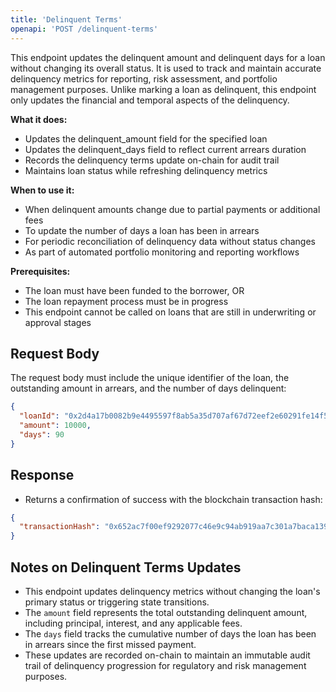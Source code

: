 ```yaml
---
title: 'Delinquent Terms'
openapi: 'POST /delinquent-terms'
---
```


This endpoint updates the delinquent amount and delinquent days for a loan without changing its overall status. It is used to track and maintain accurate delinquency metrics for reporting, risk assessment, and portfolio management purposes. Unlike marking a loan as delinquent, this endpoint only updates the financial and temporal aspects of the delinquency.

**What it does:**
- Updates the delinquent_amount field for the specified loan
- Updates the delinquent_days field to reflect current arrears duration
- Records the delinquency terms update on-chain for audit trail
- Maintains loan status while refreshing delinquency metrics

**When to use it:**
- When delinquent amounts change due to partial payments or additional fees
- To update the number of days a loan has been in arrears
- For periodic reconciliation of delinquency data without status changes
- As part of automated portfolio monitoring and reporting workflows

**Prerequisites:**
- The loan must have been funded to the borrower, OR
- The loan repayment process must be in progress
- This endpoint cannot be called on loans that are still in underwriting or approval stages

## Request Body

The request body must include the unique identifier of the loan, the outstanding amount in arrears, and the number of days delinquent:

```json
{
  "loanId": "0x2d4a17b0082b9e4495597f8ab5a35d707af67d72eef2e60291fe14f5f9228949",
  "amount": 10000,
  "days": 90
}
```

## Response

- Returns a confirmation of success with the blockchain transaction hash:

```json
{
  "transactionHash": "0x652ac7f00ef9292077c46e9c94ab919aa7c301a7baca139f2b3fa15e032c7dfe"
}
```

## Notes on Delinquent Terms Updates

- This endpoint updates delinquency metrics without changing the loan's primary status or triggering state transitions.
- The `amount` field represents the total outstanding delinquent amount, including principal, interest, and any applicable fees.
- The `days` field tracks the cumulative number of days the loan has been in arrears since the first missed payment.
- These updates are recorded on-chain to maintain an immutable audit trail of delinquency progression for regulatory and risk management purposes.
